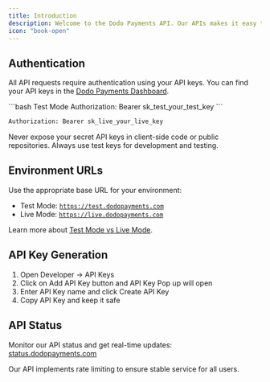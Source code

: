 ```yaml
---
title: Introduction
description: Welcome to the Dodo Payments API. Our APIs makes it easy to integrate secure, scalable, and versatile payment solutions into your applications.
icon: "book-open"
---
```



## Authentication

All API requests require authentication using your API keys. You can find your API keys in the [Dodo Payments Dashboard](https://app.dodopayments.com/developer/api-keys).

<CodeGroup>
```bash Test Mode
Authorization: Bearer sk_test_your_test_key
```

```bash Live Mode
Authorization: Bearer sk_live_your_live_key
```
</CodeGroup>

<Warning>
Never expose your secret API keys in client-side code or public repositories. Always use test keys for development and testing.
</Warning>

## Environment URLs

Use the appropriate base URL for your environment:

- Test Mode: [`https://test.dodopayments.com`](https://test.dodopayments.com)
- Live Mode: [`https://live.dodopayments.com`](https://live.dodopayments.com)

Learn more about [Test Mode vs Live Mode](/miscellaneous/test-mode-vs-live-mode).

## API Key Generation

1. Open Developer → API Keys
2. Click on Add API Key button and API Key Pop up will open
3. Enter API Key name and click Create API Key
4. Copy API Key and keep it safe



## API Status

Monitor our API status and get real-time updates:
[status.dodopayments.com](https://status.dodopayments.com)

<Note>
Our API implements rate limiting to ensure stable service for all users.
</Note>

